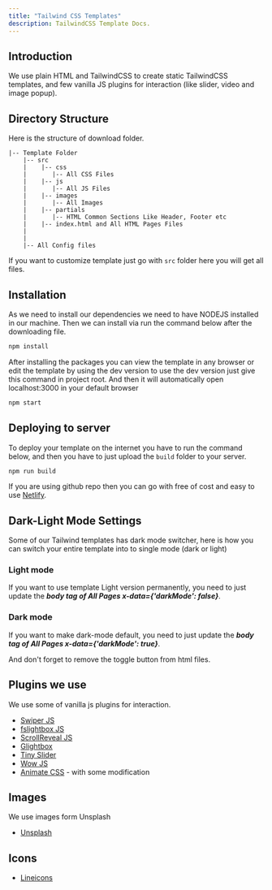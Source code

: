 ```yaml
---
title: "Tailwind CSS Templates"
description: TailwindCSS Template Docs.
---
```


## Introduction

We use plain HTML and TailwindCSS to create static TailwindCSS templates, and few vanilla JS plugins for interaction (like slider, video and image popup).

## Directory Structure

Here is the structure of download folder.

```
|-- Template Folder
    |-- src
    |    |-- css
    |       |-- All CSS Files
    |    |-- js
    |       |-- All JS Files
    |    |-- images
    |       |-- All Images
    |    |-- partials
    |       |-- HTML Common Sections Like Header, Footer etc
    |    |-- index.html and All HTML Pages Files
    |
    |
    |-- All Config files
```

If you want to customize template just go with `src` folder here you will get all files.

## Installation

As we need to install our dependencies we need to have NODEJS installed in our machine. Then we can install via run the command below after the downloading file.

```bash
npm install
```

After installing the packages you can view the template in any browser or edit the template by using the dev version to use the dev version just give this command in project root. And then it will automatically open  localhost:3000 in your default browser

```bash
npm start
```

## Deploying to server

To deploy your template on the internet you have to run the command below, and then you have to just upload the `build` folder to your server.

```bash
npm run build
```

If you are using github repo then you can go with free of cost and easy to use [Netlify](https://netlify.com).

## Dark-Light Mode Settings
Some of our Tailwind templates has dark mode switcher, here is how you can switch your entire template into to single mode (dark or light)

### Light mode
If you want to use template Light version permanently, you need to just update the ***body tag of All Pages x-data={'darkMode': false}***. 

### Dark mode
If you want to make dark-mode default, you need to just update the ***body tag of All Pages x-data={'darkMode': true}***. 

And don't forget to remove the toggle button from html files.

## Plugins we use

We use some of vanilla js plugins for interaction.

- [Swiper JS](https://swiperjs.com/get-started/)
- [fslightbox JS](https://fslightbox.com/javascript/documentation/installation/)
- [ScrollReveal JS](https://scrollrevealjs.org/)
- [Glightbox](https://biati-digital.github.io/glightbox/)
- [Tiny Slider](https://github.com/ganlanyuan/tiny-slider)
- [Wow JS](https://wowjs.uk/docs.html)
- [Animate CSS](https://animate.style/) - with some modification

## Images

We use images form Unsplash

- [Unsplash](https://unsplash.com/)

## Icons

- [Lineicons](https://lineicons.com)
